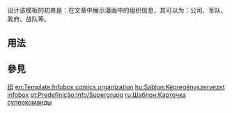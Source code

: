 <includeonly><!-- 在這裡加入模板的保護標識 --></includeonly><noinclude>{{template doc page viewed directly}}</noinclude>
<!-- 在本行下編輯模板說明 -->
设计该模板的初衷是：在文章中展示漫画中的组织信息，其可以为：公司、军队、政府、战队等。
== 用法 ==

== 參見 ==

<includeonly>
<!-- 本行下加入模板的分類 -->
[[分类:漫画书信息框模板|组]]
<!-- 本行下加入模板的跨語言鏈接 -->
[[en:Template:Infobox comics organization]]
[[hu:Sablon:Képregényszervezet infobox]]
[[pt:Predefinição:Info/Supergrupo]]
[[ru:Шаблон:Карточка суперкоманды]]
</includeonly>